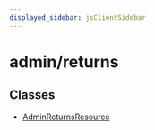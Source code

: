 ```yaml
---
displayed_sidebar: jsClientSidebar
---
```



# admin/returns

## Classes

- [AdminReturnsResource](../admin_returns/classes/admin_returns.AdminReturnsResource.mdx)
